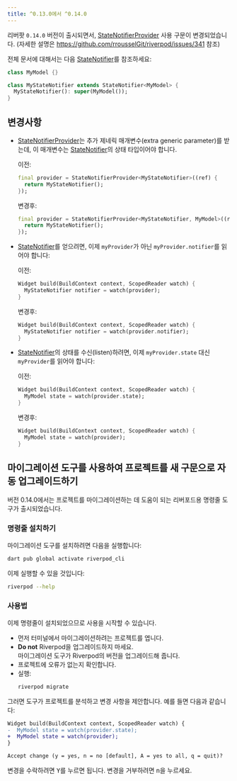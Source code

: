 ```yaml
---
title: ^0.13.0에서 ^0.14.0
---
```


리버팟 `0.14.0` 버전이 출시되면서, [StateNotifierProvider] 사용 구문이 변경되었습니다.
(자세한 설명은 https://github.com/rrousselGit/riverpod/issues/341 참조)

전체 문서에 대해서는 다음 [StateNotifier]를 참조하세요:

```dart
class MyModel {}

class MyStateNotifier extends StateNotifier<MyModel> {
  MyStateNotifier(): super(MyModel());
}
```

## 변경사항

- [StateNotifierProvider]는 추가 제네릭 매개변수(extra generic parameter)를 받는데, 이 매개변수는 [StateNotifier]의 상태 타입이어야 합니다.

  이전:

  ```dart
  final provider = StateNotifierProvider<MyStateNotifier>((ref) {
    return MyStateNotifier();
  });
  ```

  변경후:

  ```dart
  final provider = StateNotifierProvider<MyStateNotifier, MyModel>((ref) {
    return MyStateNotifier();
  });
  ```

- [StateNotifier]를 얻으려면, 이제 `myProvider`가 아닌 `myProvider.notifier`를 읽어야 합니다:

  이전:

  ```dart
  Widget build(BuildContext context, ScopedReader watch) {
    MyStateNotifier notifier = watch(provider);
  }
  ```

  변경후:

  ```dart
  Widget build(BuildContext context, ScopedReader watch) {
    MyStateNotifier notifier = watch(provider.notifier);
  }
  ```

- [StateNotifier]의 상태를 수신(listen)하려면, 이제 `myProvider.state` 대신 `myProvider`를 읽어야 합니다:

  이전:

  ```dart
  Widget build(BuildContext context, ScopedReader watch) {
    MyModel state = watch(provider.state);
  }
  ```

  변경후:

  ```dart
  Widget build(BuildContext context, ScopedReader watch) {
    MyModel state = watch(provider);
  }
  ```

## 마이그레이션 도구를 사용하여 프로젝트를 새 구문으로 자동 업그레이드하기

버전 0.14.0에서는 프로젝트를 마이그레이션하는 데 도움이 되는 리버포드용 명령줄 도구가 출시되었습니다.

### 명령줄 설치하기

마이그레이션 도구를 설치하려면 다음을 실행합니다:

```sh
dart pub global activate riverpod_cli
```

이제 실행할 수 있을 것입니다:

```sh
riverpod --help
```

### 사용법

이제 명령줄이 설치되었으므로 사용을 시작할 수 있습니다.

- 먼저 터미널에서 마이그레이션하려는 프로젝트를 엽니다.
- **Do not** Riverpod을 업그레이드하지 마세요.  
  마이그레이션 도구가 Riverpod의 버전을 업그레이드해 줍니다.
- 프로젝트에 오류가 없는지 확인합니다.
- 실행:
  ```sh
  riverpod migrate
  ```

그러면 도구가 프로젝트를 분석하고 변경 사항을 제안합니다. 예를 들면 다음과 같습니다:

```diff
Widget build(BuildContext context, ScopedReader watch) {
-  MyModel state = watch(provider.state);
+  MyModel state = watch(provider);
}

Accept change (y = yes, n = no [default], A = yes to all, q = quit)? 
```

변경을 수락하려면 <kbd>Y</kbd>를 누르면 됩니다. 변경을 거부하려면 <kbd>n</kbd>을 누르세요.

[statenotifierprovider]: ../providers/state_notifier_provider
[statenotifier]: https://pub.dev/documentation/state_notifier/latest/state_notifier/StateNotifier-class.html
